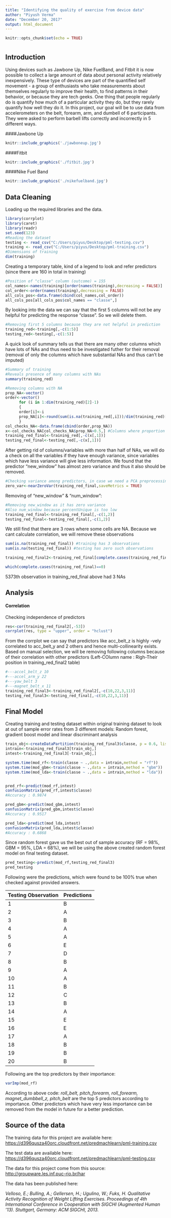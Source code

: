 ```yaml
---
title: "Identifying the quality of exercise from device data"
author: "Piyush Verma"
date: "December 20, 2017"
output: html_document
---
```


```r
knitr::opts_chunk$set(echo = TRUE)
```
# {.tabset}

## Introduction

Using devices such as Jawbone Up, Nike FuelBand, and Fitbit it is now possible to collect a large amount of data about personal activity relatively inexpensively. These type of devices are part of the quantified self movement - a group of enthusiasts who take measurements about themselves regularly to improve their health, to find patterns in their behavior, or because they are tech geeks. One thing that people regularly do is quantify how much of a particular activity they do, but they rarely quantify how well they do it. In this project, our goal will be to use data from accelerometers on the belt, forearm, arm, and dumbell of 6 participants. They were asked to perform barbell lifts correctly and incorrectly in 5 different ways.

####Jawbone Up
```r
knitr::include_graphics('./jawboneup.jpg')
```

####Fitbit
```r
knitr::include_graphics('./fitbit.jpg')
```

####Nike Fuel Band
```r
knitr::include_graphics('./nikefuelband.jpg')
```


## Data Cleaning

Loading up the required libraries and the data. 
```r
library(corrplot)
library(caret)
library(readr)
set.seed(123)
#Reading the dataset
testing <- read_csv("C:/Users/piyus/Desktop/pml-testing.csv")
training <- read_csv("C:/Users/piyus/Desktop/pml-training.csv")
#Dimensions of training
dim(training)
```

Creating a temporary table, kind of a legend to look and refer predictors (since there are 160 in total in training)
```r
#Position of "classe" column (outcome) = 155
col_names<-names(training)[order(names(training),decreasing = FALSE)]
col_order<-order(names(training),decreasing = FALSE)
all_cols_pos<-data.frame(cbind(col_names,col_order))
all_cols_pos[all_cols_pos$col_names == "classe",]
```

By looking into the data we can say that the first 5 columns will not be any helpful for predicting the response "classe". So we will delete them.
```r
#Removing first 5 columns because they are not helpful in prediction
training_red<-training[,-c(1:5)]
testing_red<-testing[,-c(1:5)]
```

A quick look of summary tells us that there are many other columns which have lots of NAs and thus need to be investigated futher for their removal (removal of only the columns which have substantial NAs and thus can't be imputed)
```r
#Summary of training
#Reveals presence of many columns with NAs
summary(training_red)
```
```r
#Removing columns with NA
prop_NA<-vector()
order<-vector()
      for (i in 1:dim(training_red)[2]-1)
      {
      order[i]<-i  
      prop_NA[i]<-round(sum(is.na(training_red[,i]))/dim(training_red)[1],3)
      }
col_checks_NA<-data.frame(cbind(order,prop_NA))
x<-col_checks_NA[col_checks_NA$prop_NA>0.5,] #Columns where proportion of NAs is too much >0.5, 100 columns
training_red_final<-training_red[,-c(x[,1])]
testing_red_final<-testing_red[,-c(x[,1])]
```

After getting rid of columns/variables  with more than half of NAs, we will do a check on all the variables if they have enough variance, since variables which have less variance will give less information. We found that the predictor "new_window" has almost zero variance and thus it also should be removed.
```r
#Checking variance among predictors, in case we need a PCA preprocessing
zero_var<-nearZeroVar(training_red_final,saveMetrics = TRUE)
```
Removing of "new_window" & "num_window":
```r
#Removing new_window as it has zero variance 
#Also num_window because percentUnique is too low
training_red_final<-training_red_final[,-c(1,2)]
testing_red_final<-testing_red_final[,-c(1,2)]
```


We still find that there are 3 rows where some cells are NA. Because we cant calculate correlation, 
we will remove these observations
```r
sum(is.na(training_red_final)) #training has 3 observations
sum(is.na(testing_red_final)) #testing has zero such observations

training_red_final2<-training_red_final[complete.cases(training_red_final),]

which(complete.cases(training_red_final)==0)
```

5373th observation in training_red_final above had 3 NAs

## Analysis

#### Correlation

Checking independence of predictors
```r
res<-cor(training_red_final2[,-53])
corrplot(res, type = "upper", order = "hclust")
```

From the corrplot we can say that predictors like acc_belt_z is highly -vely correlated to acc_belt_y and 2 others and hence multi-collinearity exists. Based on manual selection, we will be removing following columns because of their correlation with other predictors (Left-COlumn name : Righ-Their position in training_red_final2 table)
```r
#---accel_belt_z 10
#---accel_arm_y 22
#---yaw_belt 3
#---magnet_belt_x 11
training_red_final3<-training_red_final2[,-c(10,22,3,11)]
testing_red_final3<-testing_red_final[,-c(10,22,3,11)]
```


## Final Model
Creating training and testing dataset within original training dataset to look at out of sample error rates from 3 different models: Random forest, gradient boost model and linear discriminant analysis
```r
train_obj<-createDataPartition(training_red_final3$classe, p = 0.6, list = FALSE)
intrain<-training_red_final3[train_obj,]
intest<-training_red_final3[-train_obj,]

system.time(mod_rf<-train(classe ~ .,data = intrain,method = "rf"))
system.time(mod_gbm<-train(classe ~ .,data = intrain,method = "gbm"))
system.time(mod_lda<-train(classe ~ .,data = intrain,method = "lda"))


pred_rf<-predict(mod_rf,intest)
confusionMatrix(pred_rf,intest$classe)
#Accuracy : 0.9874

pred_gbm<-predict(mod_gbm,intest)
confusionMatrix(pred_gbm,intest$classe)
#Accuracy : 0.9517 

pred_lda<-predict(mod_lda,intest)
confusionMatrix(pred_lda,intest$classe)
#Accuracy : 0.6868

```

Since random forest gave us the best out of sample accuracy (RF = 98%, GBM = 95%, LDA = 68%), we will be using the above created random forest model on final testing dataset.

```r
pred_testing<-predict(mod_rf,testing_red_final3)
pred_testing
```

Following were the predictions, which were found to be 100% true when checked against provided answers.

Testing Observation | Predictions
------------------- | -----------
         1          |      B
         2          |      A
         3          |      B
         4          |      A
         5          |      A
         6          |      E
         7          |      D
         8          |      B
         9          |      A
         10         |      A
         11         |      B
         12         |      C
         13         |      B
         14         |      A
         15         |      E
         16         |      E
         17         |      A
         18         |      B
         19         |      B
         20         |      B


Following are the top predictors by their importance: 
```r
varImp(mod_rf)
```

According to above code: *roll_belt, pitch_forearm, roll_forearm, magnet_dumbbell_z, pitch_belt* are the top 5 predictors according to importance. Other predictors which have very less importance can be removed from the model in future for a better prediction.      

## Source of the data

The training data for this project are available here:
[https://d396qusza40orc.cloudfront.net/predmachlearn/pml-training.csv](https://d396qusza40orc.cloudfront.net/predmachlearn/pml-training.csv)

The test data are available here:
[https://d396qusza40orc.cloudfront.net/predmachlearn/pml-testing.csv](https://d396qusza40orc.cloudfront.net/predmachlearn/pml-testing.csv)

The data for this project come from this source: [http://groupware.les.inf.puc-rio.br/har](http://groupware.les.inf.puc-rio.br/har)

The data has been published here:

*Velloso, E.; Bulling, A.; Gellersen, H.; Ugulino, W.; Fuks, H. Qualitative Activity Recognition of Weight Lifting Exercises. Proceedings of 4th International Conference in Cooperation with SIGCHI (Augmented Human '13). Stuttgart, Germany: ACM SIGCHI, 2013.*

